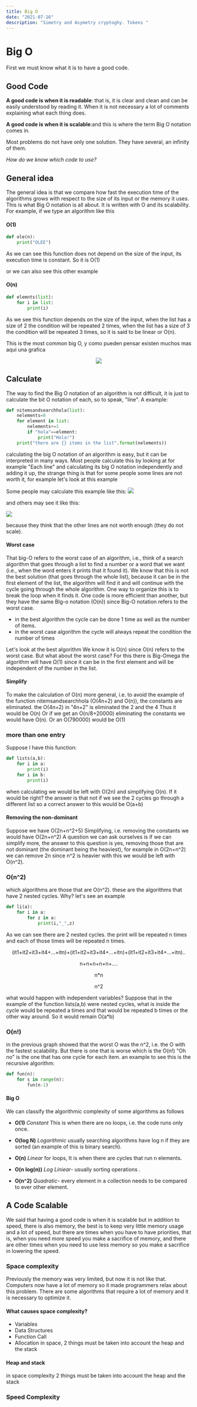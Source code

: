 ```yaml
---
title: Big O  
date: "2021-07-16"
description: "Simetry and Asymetry cryptoghy. Tokens "
---
```


# Big O
First we must know what it is to have a good code.

## Good Code

__A good code is when it is readable__: that is, it is clear and clean and can be easily understood by reading it. When it is not necessary a lot of comments explaining what each thing does.

__A good code is when it is scalable__:and this is where the term Big O notation comes in.

Most problems do not have only one solution. They have several, an infinity of them.

_How do we know which code to use?_
## General idea
The general idea is that we compare how fast the execution time of the algorithms grows with respect to the size of its input or the memory it uses. This is what Big O notation is all about. It is written with O and its scalability. For example, if we type an algorithm like this
#### O(1)
```python
def ole(n):
	print("OLEE")
```
As we can see this function does not depend on the size of the input, its execution time is constant. So it is O(1)

or we can also see this other example
#### O(n)
```python
def elemnts(list):
	for i in list:
		print(i)	
```

As we see this function depends on the size of the input, when the list has a size of 2 the condition will be repeated 2 times, when the list has a size of 3 the condition will be repeated 3 times, so it is said to be linear or O(n).

This is the most common big O, y como pueden pensar existen muchos mas aqui una grafica 
<center><img src="https://i.imgur.com/CNTKnZ3.png" /></center>

## Calculate

The way to find the Big O notation of an algorithm is not difficult, it is just to calculate the bit O notation of each, so to speak, "line". A example:
```python
def nitemsandsearchhola(list):
	nelements=0
	for element in list:
		nelements+=1
		if "hola"==element:
			print("Hola!")
	print("there are {} items in the list".format(nelements))		
```

calculating the big O notation of an algorithm is easy, but it can be interpreted in many ways. Most people calculate this by looking at for example "Each line" and calculating its big O notation independently and adding it up, the strange thing is that for some people some lines are not worth it, for example let's look at this example

Some people may calculate this example like this:
<img src="https://i.imgur.com/4lyB0rQ.png" />

and others may see it like this:

<img src="https://i.imgur.com/R06Pr6W.png" />

because they think that the other lines are not worth enough (they do not scale).

#### Worst case
That big-O refers to the worst case of an algorithm, i.e., think of a search algorithm that goes through a list to find a number or a word that we want (i.e., when the word enters it prints that it found it). We know that this is not the best solution (that goes through the whole list), because it can be in the first element of the list, the algorithm will find it and will continue with the cycle going through the whole algorithm. One way to organize this is to break the loop when it finds it.
One code is more efficient than another, but they have the same BIg-o notation (O(n)) since Big-O notation refers to the worst case.
- in the best algorithm the cycle can be done 1 time as well as the number of items.
- in the worst case algorithm the cycle will always repeat the condition the number of times

Let's look at the best algorithm
We know it is O(n) since O(n) refers to the worst case. But what about the worst case?
For this there is Big-Omega the algorithm will have Ω(1) since it can be in the first element and will be independent of the number in the list. 

#### Simplify
To make the calculation of O(n) more general, i.e. to avoid the example of the function nitemsandsearchhola (O(4n+2) and O(n)), the constants are eliminated.
the O(4n+2) in "4n+2" is eliminated the 2 and the 4 Thus it would be O(n)
Or if we get an O(n/8+20000) eliminating the constants we would have O(n).
Or an O(790000) would be O(1)

### more than one entry
Suppose I have this function:
``` python
def lists(a,b):
	for i in a:
		print(i)
	for i in b:
		print(i)
```
when calculating we would be left with O(2n) and simplifying O(n). If it would be right?
the answer is that not if we see the 2 cycles go through a different list so a correct answer to this would be O(a+b)
#### Removing the non-dominant 
Suppose we have O(2n+n^2+5) Simplifying, i.e. removing the constants we would have O(2n+n^2) A question we can ask ourselves is if we can simplify more, the answer to this question is yes, removing those that are not dominant (the dominant being the heaviest), for example in O(2n+n^2) we can remove 2n since n^2 is heavier with this we would be left with O(n^2).
### O(n^2)
which algorithms are those that are O(n^2). these are the algorithms that have 2 nested cycles. Why?
let's see an example 
``` python
def li(a):
	for i in a:
		for z in a:
			print(i,"_",z)
```
As we can see there are 2 nested cycles. the print will be repeated n times and each of those times will be repeated n times.
<center>
(it1+it2+it3+it4+...+itn)+(it1+it2+it3+it4+...+itn)+(it1+it2+it3+it4+...+itn)..

n+n+n+n+n+....

n*n

n^2
</center>
what would happen with independent variables? Suppose that in the example of the function lists(a,b) were nested cycles, what is inside the cycle would be repeated a times and that would be repeated b times or the other way around. So it would remain O(a*b)


### O(n!)
in the previous graph showed that the worst O was the n^2, i.e. the O with the fastest scalability.
But there is one that is worse which is the O(n!) "Oh no" is the one that has one cycle for each item. an example to see this is the recursive algorithm:

``` python
def fun(n):
    for s in range(n):
        fun(n-1)
```


#### Big O 
We can classify the algorithmic complexity of some algorithms as follows


- __O(1)__ _Constant_ This is when there are no loops, i.e. the code runs only once.

- __O(log N)__ _Logarithmic_ usually searching algorithms have log n if they are sorted (an example of this is binary search).

- __O(n)__ _Linear_ for loops, It is when there are cycles that run n elements.

- __O(n log(n))__ _Log Liniear_- usually sorting operations .

- __O(n^2)__ _Quadratic_- every element in a collection needs to be compared to ever other element. 

## A Code Scalable 
We said that having a good code is when it is scalable but in addition to speed, there is also memory, the best is to keep very little memory usage and a lot of speed, but there are times when you have to have priorities, that is, when you need more speed you make a sacrifice of memory, and there are other times when you need to use less memory so you make a sacrifice in lowering the speed.

### Space complexity

Previously the memory was very limited, but now it is not like that. Computers now have a lot of memory so it made programmers relax about this problem.
There are some algorithms that require a lot of memory and it is necessary to optimize it.

#### What causes space complexity?
- Variables
- Data Structures
- Function Call
- Allocation
in space, 2 things must be taken into account 
the heap and the stack

#### Heap and stack
in space complexity 2 things must be taken into account 
the heap and the stack


### Speed Complexity
